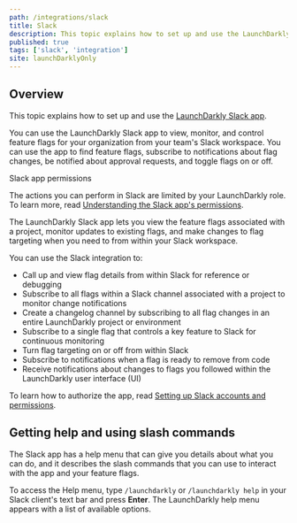 ```yaml
---
path: /integrations/slack
title: Slack
description: This topic explains how to set up and use the LaunchDarkly Slack app. You can use the LaunchDarkly Slack app to view, monitor, and control feature flags for your organization.
published: true
tags: ['slack', 'integration']
site: launchDarklyOnly
---
```


## Overview

This topic explains how to set up and use the [LaunchDarkly Slack app](https://slack.com/apps/AKEEF9DTM-launchdarkly).

You can use the LaunchDarkly Slack app to view, monitor, and control feature flags for your organization from your team's Slack workspace. You can use the app to find feature flags, subscribe to notifications about flag changes, be notified about approval requests, and toggle flags on or off.

<Callout intent="alert">
<CalloutTitle>Slack app permissions</CalloutTitle>
<CalloutDescription>

The actions you can perform in Slack are limited by your LaunchDarkly role. To learn more, read [Understanding the Slack app's permissions](/integrations/slack/setting-up#understanding-the-slack-apps-permissions).

</CalloutDescription>
</Callout>

The LaunchDarkly Slack app lets you view the feature flags associated with a project, monitor updates to existing flags, and make changes to flag targeting when you need to from within your Slack workspace.

You can use the Slack integration to:

- Call up and view flag details from within Slack for reference or debugging
- Subscribe to all flags within a Slack channel associated with a project to monitor change notifications
- Create a changelog channel by subscribing to all flag changes in an entire LaunchDarkly project or environment
- Subscribe to a single flag that controls a key feature to Slack for continuous monitoring
- Turn flag targeting on or off from within Slack
- Subscribe to notifications when a flag is ready to remove from code
- Receive notifications about changes to flags you followed within the LaunchDarkly user interface (UI)

To learn how to authorize the app, read [Setting up Slack accounts and permissions](/integrations/slack/setting-up).

## Getting help and using slash commands

The Slack app has a help menu that can give you details about what you can do, and it describes the slash commands that you can use to interact with the app and your feature flags.

To access the Help menu, type `/launchdarkly` or `/launchdarkly help` in your Slack client's text bar and press **Enter**. The LaunchDarkly help menu appears with a list of available options.
